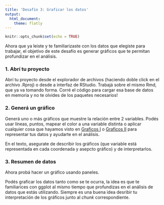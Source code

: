```yaml
---
title: 'Desafío 3: Graficar los datos'
output: 
  html_document:
    theme: flatly
---
```


```r
knitr::opts_chunk$set(echo = TRUE)
```

Ahora que ya leiste y te familiarizaste con los datos que elegiste para trabajar, el objetivo de este desafío es generar gráficos que te permitan profundizar en el análisis. 

### 1. Abrí tu proyecto

Abrí tu proyecto desde el explorador de archivos (haciendo doble click en el archivo .Rproj) o desde a interfaz de RStudio. Trabajá sobre el mismo Rmd, que ya va tomando forma. Corré el código para cargar esa base de datos en memoria y no te olvides de los paquetes necesarios!

### 2. Generá un gráfico 

Generá uno o más gráficos que muestre la relación entre 2 variables. Podés usar líneas, puntos, mapear el color a una variable distinta o aplicar cualquier cosa que hayamos visto en [Graficos I](06-graficos-I.html) o [Graficos II](07-graficos-II.html) para representar tus datos y ayudarte en el análisis. 

En el texto, asegurate de describir los gráficos (que variable está representada en cada coordenada y asepcto gráfico) y de interpretarlos. 

### 3. Resumen de datos

Ahora probá hacer un gráfico usando paneles. 


Podés graficar los datos tanto como se te ocurra, la idea es que te familiarices con ggplot al mismo tiempo que profundizas en el análisis de datos que estás utilizando. Siempre es una buena idea desribir tu interpretación de los gráficos junto al *chunk* correspondiente. 
